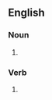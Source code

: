 ==English==

===Noun===
{{head|en|noun plural form}}

# {{plural of|roadblock|lang=en}}

===Verb===
{{head|en|verb form}}

# {{en-third-person singular of|roadblock}}